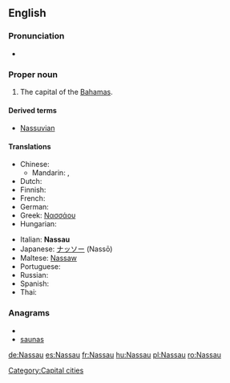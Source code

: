 {{wikipedia}}
==English==

===Pronunciation===
* {{IPA|/ˈnæsɔː/|lang=en}}

===Proper noun===
{{en-proper noun}}

# The capital of the [[Bahamas]].

====Derived terms====
* [[Nassuvian]]

====Translations====
{{trans-top|capital of the Bahamas}}
* Chinese:
** Mandarin: {{t-|cmn|拿騷|sc=Hani}}, {{t-|cmn|拿骚|tr=Násāo|sc=Hani}}
* Dutch: {{t-|nl|Nassau}}
* Finnish: {{t-|fi|Nassau}}
* French: {{t+|fr|Nassau}}
* German: {{t+|de|Nassau}}
* Greek: [[Νασσάου]]
* Hungarian: {{t+|hu|Nassau}}
{{trans-mid}}
* Italian: '''Nassau''' {{f}}
* Japanese: [[ナッソー]] (Nassō)
* Maltese: [[Nassaw]]
* Portuguese: {{t-|pt|Nassau}}
* Russian: {{t|ru|Нассау|tr=Nassáu}}
* Spanish: {{t+|es|Nassau}}
* Thai: {{t|th|นัสซอ|tr=nátsaaw}}
{{trans-bottom}}


===Anagrams===
* {{alphagram|aanssu}}
* [[saunas#English|saunas]]


[[Category:Capital cities]]

[[de:Nassau]]
[[es:Nassau]]
[[fr:Nassau]]
[[hu:Nassau]]
[[pl:Nassau]]
[[ro:Nassau]]